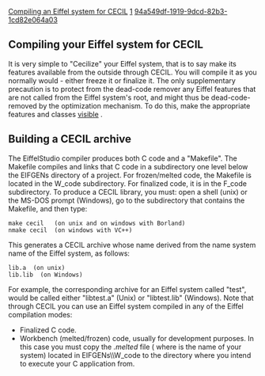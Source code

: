 [[Property:title|Compiling an Eiffel system for CECIL]]
[[Property:weight|1]]
[[Property:uuid|94a549df-1919-9dcd-82b3-1cd82e064a03]]
==Compiling your Eiffel system for CECIL==
It is very simple to "Cecilize" your Eiffel system, that is to say make its features available from the outside through CECIL. You will compile it as you normally would - either freeze it or finalize it. The only supplementary precaution is to protect from the dead-code remover any Eiffel features that are not called from the Eiffel system's root, and might thus be dead-code-removed by the optimization mechanism. 
To do this, make the appropriate features and classes [[Group Options|visible]] . 

==Building a CECIL archive==
The EiffelStudio compiler produces both C code and a "Makefile". The Makefile compiles and links that C code in a subdirectory one level below the EIFGENs directory of a project. For frozen/melted code, the Makefile is located in the W_code subdirectory. For finalized code, it is in the F_code subdirectory. 
To produce a CECIL library, you must: open a shell (unix) or the MS-DOS prompt (Windows), go to the subdirectory that contains the Makefile, and then type:


 <code>	make cecil </code>   (on unix and on windows with Borland)
 <code>	nmake cecil </code>  (on windows with VC++)

This generates a CECIL archive whose name derived from the name system name of the Eiffel system, as follows:


 <code>	lib<system name>.a   </code>  (on unix)
 <code>	lib<system name>.lib </code>  (on Windows)


For example, the corresponding archive for an Eiffel system called "test", would be called either "libtest.a" (Unix) or "libtest.lib" (Windows). 
Note that through CECIL you can use an Eiffel system compiled in any of the Eiffel compilation modes:
* Finalized C code. 
* Workbench (melted/frozen) code, usually for development purposes. In this case you must copy the ''<system name>.melted'' file ( where ''<system name>'' is the name of your system) located in EIFGENs\<target_name>\W_code to the directory where you intend to execute your C application from. 

{{note|each time you melt the Eiffel system, the ''<system name>. melted'' file is updated. }}

{{caution|In the second case (workbench mode), it is not possible to call through the CECIL interface any routine that has been melted in the last compilation; this would raise the run-time exception: <br/>
''' $ applied to melted routine''' <br/>
The solution is simply to refreeze the system. }}




